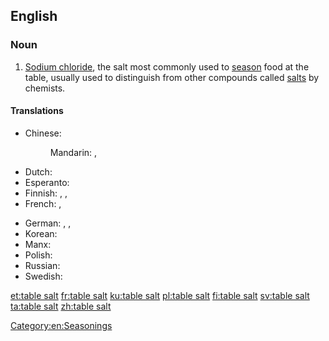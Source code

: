 ==English==

===Noun===
{{en-noun|head=[[table]] [[salt]]|-}}

# [[sodium chloride|Sodium chloride]], the salt most commonly used to [[season]] food at the table, usually used to distinguish from other compounds called [[salt]]s by chemists.

====Translations====
{{trans-top|salt to season food}}
* Chinese:
*: Mandarin: {{t|cmn|食鹽|sc=Hani}}, {{t+|cmn|食盐|tr=shíyán|sc=Hani}}
* Dutch: {{t+|nl|tafelzout|n}}
* Esperanto: {{t|eo|tabla salo}}
* Finnish: {{t+|fi|ruokasuola}}, {{t+|fi|pöytäsuola}}, {{t+|fi|keittosuola}}
* French: {{t+|fr|sel de table|m}}, {{t+|fr|sel|m}}
{{trans-mid}}
* German: {{t+|de|Kochsalz|n}}, {{t|de|Tafelsalz|n}}, {{t|de|Speisesalz|n}}
* Korean: {{t+|ko|소금|tr=sogeum|sc=Kore}}
* Manx: {{t|gv|sollan meen|m}}
* Polish: {{t|pl|sól kuchenna|m}}
* Russian: {{t|ru|столовая соль|f|tr=stolovája sol’}}
* Swedish: {{t+|sv|koksalt|n}}
{{trans-bottom}}

[[Category:en:Seasonings]]

[[et:table salt]]
[[fr:table salt]]
[[ku:table salt]]
[[pl:table salt]]
[[fi:table salt]]
[[sv:table salt]]
[[ta:table salt]]
[[zh:table salt]]